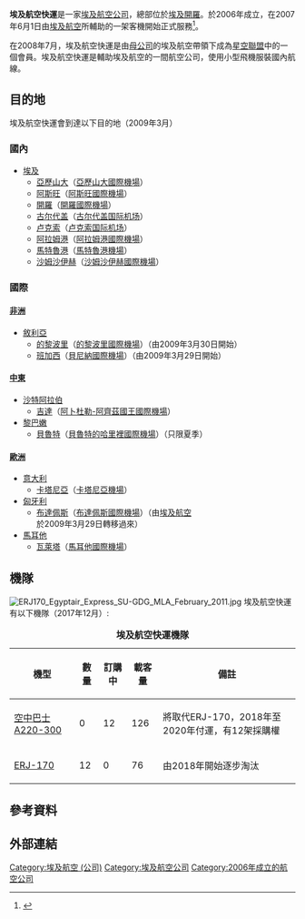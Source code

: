 {{Airline infobox
|airline=埃及航空快運 <br> EgyptAir Express
|logo=
|IATA=MS
|ICAO=MSE
|callsign=EGYPTAIR EXPRESS
|founded=2006年
|commenced=2007年6月1日
|headquarters=[[埃及|埃及]][[開羅|開羅]]
|key_people=Mohamed Hassan (主席)
|hubs=[[開羅國際機場|開羅國際機場]]
|frequent_flyer=EgyptAir Plus
|alliance=[[星空聯盟|星空聯盟]]
|parent = [[埃及航空|埃及航空]]
|fleet_size=12
|destinations=4
|website= http://www.egyptair.com/
}}
'''埃及航空快運'''是一家[[埃及|埃及]][[航空公司|航空公司]]，總部位於[[埃及|埃及]][[開羅|開羅]]。於2006年成立，在2007年6月1日由[[埃及航空|埃及航空]]所輔助的一架客機開始正式服務<ref>{{cite news | title= Directory: World Airlines | work= Flight International | page= 76 | date= 2007-04-03}}</ref>。

在2008年7月，埃及航空快運是由[[母公司|母公司]]的埃及航空帶領下成為[[星空聯盟|星空聯盟]]中的一個會員。埃及航空快運是輔助埃及航空的一間航空公司，使用小型飛機服裝國內航線。

==目的地==
埃及航空快運會到達以下目的地（2009年3月）
===國內===
*[[埃及|埃及]]
**[[亞歷山大|亞歷山大]]（[[亞歷山大國際機場|亞歷山大國際機場]]）
**[[阿斯旺|阿斯旺]]（[[阿斯旺國際機場|阿斯旺國際機場]]）
**[[開羅|開羅]]（[[開羅國際機場|開羅國際機場]]）
**[[古尔代盖|古尔代盖]]（[[古尔代盖国际机场|古尔代盖国际机场]]）
**[[卢克索|卢克索]]（[[卢克索国际机场|卢克索国际机场]]）
**[[阿拉姆港|阿拉姆港]]（[[阿拉姆港國際機場|阿拉姆港國際機場]]）
**[[馬特魯港|馬特魯港]]（[[馬特魯港機場|馬特魯港機場]]）
**[[沙姆沙伊赫|沙姆沙伊赫]]（[[沙姆沙伊赫國際機場|沙姆沙伊赫國際機場]]）

===國際===
====[[非洲|非洲]]====
*[[敘利亞|敘利亞]]
**[[的黎波里|的黎波里]]（[[的黎波里國際機場|的黎波里國際機場]]）（由2009年3月30日開始）
**[[班加西|班加西]]（[[貝尼納國際機場|貝尼納國際機場]]）（由2009年3月29日開始）
====[[中東|中東]]====
*[[沙特阿拉伯|沙特阿拉伯]]
**[[吉達|吉達]]（[[阿卜杜勒-阿齊茲國王國際機場|阿卜杜勒-阿齊茲國王國際機場]]）
*[[黎巴嫩|黎巴嫩]]
**[[貝魯特|貝魯特]]（[[貝魯特的哈里裡國際機場|貝魯特的哈里裡國際機場]]）（只限夏季）
====[[歐洲|歐洲]]====
*[[意大利|意大利]]
**[[卡塔尼亞|卡塔尼亞]]（[[卡塔尼亞機場|卡塔尼亞機場]]）
*[[匈牙利|匈牙利]]
**[[布達佩斯|布達佩斯]]（[[布達佩斯國際機場|布達佩斯國際機場]]）（由[[埃及航空|埃及航空]]於2009年3月29日轉移過來）
*[[馬耳他|馬耳他]]
**[[瓦萊塔|瓦萊塔]]（[[馬耳他國際機場|馬耳他國際機場]]）

==機隊==
[[File:ERJ170_Egyptair_Express_SU-GDG_MLA_February_2011.jpg|thumb]]
埃及航空快運有以下機隊（2017年12月）:

<center>
{|class="toccolours sortable wikitable" style="border-collapse:collapse"
|+'''埃及航空快運機隊'''
|- bgcolor=lightblue
!機型
!數量
!訂購中
!載客量
!備註
|-
|[[空中巴士A220|空中巴士A220-300]]
|0
|12
|126
|將取代ERJ-170，2018年至2020年付運，有12架採購權
|-
|[[ERJ-170系列|ERJ-170]] 
|12 
|0 
|76 
|由2018年開始逐步淘汰
|}
</center>

==參考資料==
{{Reflist}}
==外部連結==
{{埃及航空公司}}

[[Category:埃及航空_(公司)|Category:埃及航空 (公司)]]
[[Category:埃及航空公司|Category:埃及航空公司]]
[[Category:2006年成立的航空公司|Category:2006年成立的航空公司]]